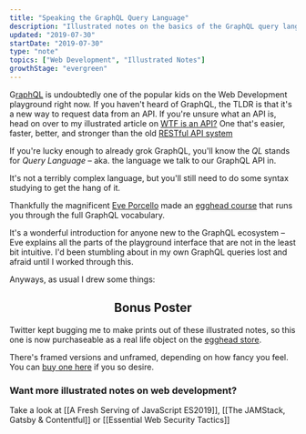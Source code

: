 ```yaml
---
title: "Speaking the GraphQL Query Language"
description: "Illustrated notes on the basics of the GraphQL query language"
updated: "2019-07-30"
startDate: "2019-07-30"
type: "note"
topics: ["Web Development", "Illustrated Notes"]
growthStage: "evergreen"
---
```



<IntroParagraph>G[raphQL](https://graphql.org/) is undoubtedly one of the popular kids on the Web Development playground right now. If you haven't heard of GraphQL, the TLDR is that it's a new way to request data from an API. <Footnote idName={1}>If you're unsure what an API is, head on over to my illustrated article on [WTF is an API?](/api)</Footnote> One that's easier, faster, better, and stronger than the old [RESTful API system](https://en.wikipedia.org/wiki/Representational_state_transfer)</IntroParagraph>

<RemoteImage
  width="400px"
  alt="Small GraphQL schema dictionary illustration"
  src="https://res.cloudinary.com/dg3gyk0gu/image/upload/c_scale,w_300/v15928510008/maggieappleton.com/egghead-course-notes/graphql/thumb_2x.png"
/>

If you're lucky enough to already grok GraphQL, you'll know the _QL_ stands for _Query Language_ – aka. the language we talk to our GraphQL API in.

It's not a terribly complex language, but you'll still need to do some syntax studying to get the hang of it.

Thankfully the magnificent [Eve Porcello](https://twitter.com/eveporcello) made an [egghead course](https://egghead.io/courses/graphql-query-language) that runs you through the full GraphQL vocabulary.

<ImageLink href="https://egghead.io/courses/graphql-query-language">
  <RemoteImage
    framed
    alt="Course illustration of a set of dictionary books with the word 'schema' across them"
    src="https://og-image-egghead-course.now.sh/graphql-query-language"
  />
</ImageLink>

It's a wonderful introduction for anyone new to the GraphQL ecosystem – Eve explains all the parts of the playground interface that are not in the least bit intuitive. I'd been stumbling about in my own GraphQL queries lost and afraid until I worked through this.

Anyways, as usual I drew some things:

<RemoteImage
  width="750px"
  alt="How to talk to a GraphQL API. We can use the graphQL playground to send queries to a GraphQL endpoint. The playground lets us explore our data before making any requests"
  src="https://res.cloudinary.com/dg3gyk0gu/image/upload/c_scale,w_750/v1592262603/maggieappleton.com/egghead-course-notes/graphql/graphql1.png"
/>

<RemoteImage
  width="1100px"
  alt="A query is a request for data. We open it with the query keyword and a set of curly braces. Curly braces wrap around a selection and say go look inside this object. Blank spaces at the end of a line are fields that say I want his data please. We can also add the 'total' and 'all' keywords in front of any list of objects."
  src="https://res.cloudinary.com/dg3gyk0gu/image/upload/c_scale,w_1100/v1592262605/maggieappleton.com/egghead-course-notes/graphql/graphql4.png"
/>

<RemoteImage
  width="800px"
  alt="Inside the playground, ctrl + space is a magic combination that reveals all the available fields of a query"
  src="https://res.cloudinary.com/dg3gyk0gu/image/upload/c_scale,w_800/v1592262603/maggieappleton.com/egghead-course-notes/graphql/graphql2.png"
/>

<RemoteImage
  width="1100px"
  alt="We can filter our data by adding arguments to our queries. This means we only get the data we want. We can also use mutations to change the data. This includes creating, updating, and deleting data."
  src="https://res.cloudinary.com/dg3gyk0gu/image/upload/c_scale,w_1100/v1592262604/maggieappleton.com/egghead-course-notes/graphql/graphql3.png"
/>

<RemoteImage
  width="1100px"
  alt="The full GraphQL query language illustrated note"
  src="https://res.cloudinary.com/dg3gyk0gu/image/upload/c_scale,f_auto,q_auto:good,w_1200/v1592262601/maggieappleton.com/egghead-course-notes/graphql/graphql_sketchnotes--mini.png"
/>

<Center>

## Bonus Poster

</Center>

Twitter kept bugging me to make prints out of these illustrated notes, so this one is now purchaseable as a real life object on the [egghead store](https://store.egghead.io/).

There's framed versions and unframed, depending on how fancy you feel. You can [buy one here](https://store.egghead.io/product/poster-graphql-query-language) if you so desire.

<TwoColumn gridGap="1em">

<RemoteImage
  alt="a framed graphql illustrated print"
  src="https://store.egghead.io/static/ab87b8544078b8d5049501abf8b2eac7/e9055/thumb-graphql-query-language-by-eve-porcello_2x_dd5b8572-fca2-4c36-9e4e-d4bfc00a35fb.png"
/>

<RemoteImage
  alt="a close-up image of one section of the print"
  src="https://store.egghead.io/static/91261ff8c8395dbc141635030e138734/fd7f1/perspective_2x_420b9d42-49db-41ac-8aee-1b8fa25c56eb.png"
/>

</TwoColumn>

### Want more illustrated notes on web development?

Take a look at [[A Fresh Serving of JavaScript ES2019]], [[The JAMStack, Gatsby & Contentful]] or [[Essential Web Security Tactics]]
